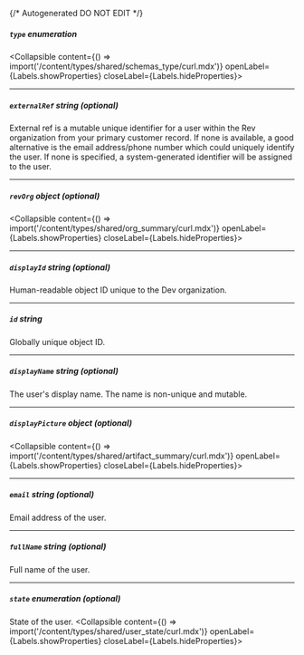 {/* Autogenerated DO NOT EDIT  */}

##### `type` _enumeration_
<Collapsible content={() => import('/content/types/shared/schemas_type/curl.mdx')} openLabel={Labels.showProperties} closeLabel={Labels.hideProperties}>
</Collapsible>

---
##### `externalRef` _string (optional)_
External ref is a mutable unique identifier for a user within the
Rev organization from your primary customer record. If none is
available, a good alternative is the email address/phone number
which could uniquely identify the user. If none is specified, a
system\-generated identifier will be assigned to the user.


---
##### `revOrg` _object (optional)_
<Collapsible content={() => import('/content/types/shared/org_summary/curl.mdx')} openLabel={Labels.showProperties} closeLabel={Labels.hideProperties}>
</Collapsible>

---
##### `displayId` _string (optional)_
Human\-readable object ID unique to the Dev organization.

---
##### `id` _string_
Globally unique object ID.

---
##### `displayName` _string (optional)_
The user's display name. The name is non\-unique and mutable.


---
##### `displayPicture` _object (optional)_
<Collapsible content={() => import('/content/types/shared/artifact_summary/curl.mdx')} openLabel={Labels.showProperties} closeLabel={Labels.hideProperties}>
</Collapsible>

---
##### `email` _string (optional)_
Email address of the user.

---
##### `fullName` _string (optional)_
Full name of the user.

---
##### `state` _enumeration (optional)_
State of the user.
<Collapsible content={() => import('/content/types/shared/user_state/curl.mdx')} openLabel={Labels.showProperties} closeLabel={Labels.hideProperties}>
</Collapsible>


